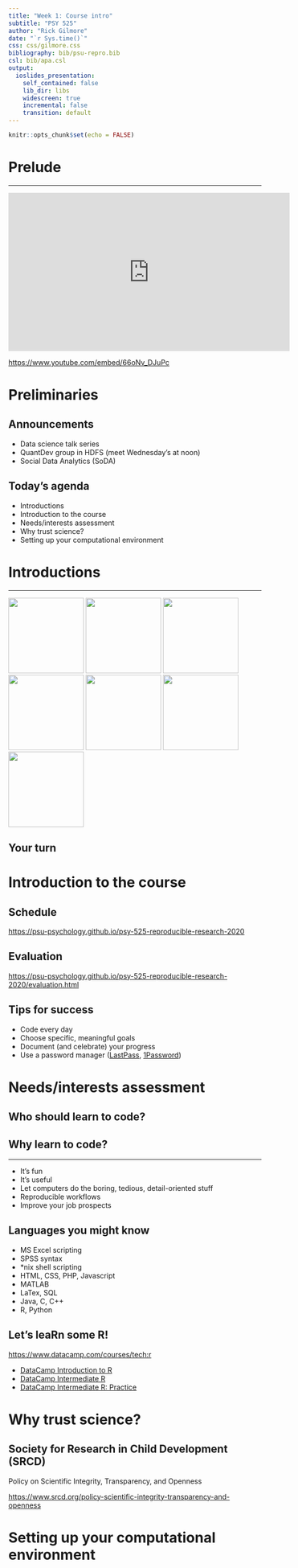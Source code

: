 ```yaml
---
title: "Week 1: Course intro"
subtitle: "PSY 525"
author: "Rick Gilmore"
date: "`r Sys.time()`"
css: css/gilmore.css
bibliography: bib/psu-repro.bib
csl: bib/apa.csl
output: 
  ioslides_presentation:
    self_contained: false
    lib_dir: libs
    widescreen: true
    incremental: false
    transition: default
---
```


```r
knitr::opts_chunk$set(echo = FALSE)
```

# Prelude

---

<iframe width="560" height="315" src="https://www.youtube.com/embed/66oNv_DJuPc" frameborder="0" allow="accelerometer; autoplay; encrypted-media; gyroscope; picture-in-picture" allowfullscreen></iframe>

<https://www.youtube.com/embed/66oNv_DJuPc>

# Preliminaries

## Announcements

- Data science talk series
- QuantDev group in HDFS (meet Wednesday's at noon)
- Social Data Analytics (SoDA)

## Today's agenda

- Introductions
- Introduction to the course
- Needs/interests assessment
- Why trust science?
- Setting up your computational environment

# Introductions

---

<img src="https://upload.wikimedia.org/wikipedia/commons/thumb/0/0b/DenverCP.JPG/266px-DenverCP.JPG" height=150px/>
<img src="http://watson.brown.edu/ds/sites/all/themes/ds/img/header/brown_large.png" height=150px/>
<img src="https://www.wheretraveler.com/sites/default/files/styles/wt17_promoted/public/WashingtonDC-shutterstock_93633676.jpg?itok=IT7CL9PU" height=150px/>
<img src="https://ai.cs.cmu.edu/sites/default/files/CMU.png" height=150px/>
<img src="http://onwardstate.com/wp-content/uploads/2014/10/93" height=150px/>
<img src="img/sleic.jpg" height=150px/></br>
<img src="https://nyu.databrary.org/web/images/logo/databrary-nav.svg" height=150px>

## Your turn

# Introduction to the course

## Schedule

<https://psu-psychology.github.io/psy-525-reproducible-research-2020>

## Evaluation

<https://psu-psychology.github.io/psy-525-reproducible-research-2020/evaluation.html>

## Tips for success

- Code every day
- Choose specific, meaningful goals
- Document (and celebrate) your progress
- Use a password manager ([LastPass](https://www.lastpass.com), [1Password](https://1password.com))

# Needs/interests assessment

## Who should learn to code?

## Why learn to code?

---

- It's fun
- It's useful
- Let computers do the boring, tedious, detail-oriented stuff
- Reproducible workflows
- Improve your job prospects

## Languages you might know

- MS Excel scripting
- SPSS syntax
- *nix shell scripting
- HTML, CSS, PHP, Javascript
- MATLAB
- LaTex, SQL
- Java, C, C++
- R, Python

## Let's leaRn some R!

<https://www.datacamp.com/courses/tech:r>

- [DataCamp Introduction to R](https://www.datacamp.com/courses/free-introduction-to-r)
- [DataCamp Intermediate R](https://www.datacamp.com/courses/intermediate-r)
- [DataCamp Intermediate R: Practice](https://www.datacamp.com/courses/intermediate-r-practice)

# Why trust science?

## Society for Research in Child Development (SRCD)

Policy on Scientific Integrity, Transparency, and Openness

<https://www.srcd.org/policy-scientific-integrity-transparency-and-openness>

# Setting up your computational environment
